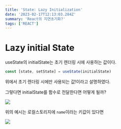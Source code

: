 ```yaml
---
title: 'State: Lazy Initialization'
date: '2023-02-17T12:13:03.284Z'
summary: 'React의 지연초기화?'
tags: ['REACT']
---
```


# Lazy initial State

useState의 initialState는 초기 렌더링 시에 사용하는 값이다.

```js
const [state, setState] = useState(initialState)
```

위에서 초기 렌더링 시에만 사용되는 값!이라고 설명하였다.

그렇다면 initialState를 함수로 전달한다면 어떻게 될까?

![](./lazy.png)

위의 예시는 로컬스토리지에 `name`이라는 키값이 있다면

![](./result.png)
